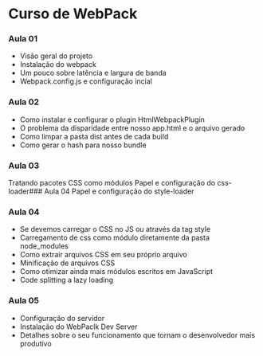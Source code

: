 # Curso de WebPack

### Aula 01

- Visão geral do projeto
- Instalação do webpack
- Um pouco sobre latência e largura de banda
- Webpack.config.js e configuração incial

### Aula 02

- Como instalar e configurar o plugin HtmlWebpackPlugin
- O problema da disparidade entre nosso app.html e o arquivo gerado
- Como limpar a pasta dist antes de cada build
- Como gerar o hash para nosso bundle

### Aula 03

Tratando pacotes CSS como módulos
Papel e configuração do css-loader### Aula 04
Papel e configuração do style-loader

### Aula 04

- Se devemos carregar o CSS no JS ou através da tag style
- Carregamento de css como módulo diretamente da pasta node_modules
- Como extrair arquivos CSS em seu próprio arquivo
- Minificação de arquivos CSS
- Como otimizar ainda mais módulos escritos em JavaScript
- Code splitting a lazy loading

### Aula 05

- Configuração do servidor
- Instalação do WebPaclk Dev Server
- Detalhes sobre o seu funcionamento que tornam o desenvolvedor mais produtivo
